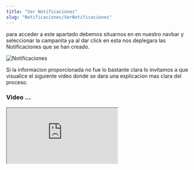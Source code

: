 ```yaml
---
title: "Ver Notificaciones"
slug: "Notificaciones/VerNotificaciones"
---
```




para acceder a este apartado debemos situarnos en en nuestro navbar y seleccionar la campanita ya al dar click en esta nos deplegara las Notificaciones que se han creado.

<Image src={Notificaciones} alt="Notificaciones" width={3148} height={2270} />

Si la informacion proporcionada no fue lo bastante clara lo invitamos a que visualice el siguiente video donde se dara una explicacion mas clara del proceso.

### Video ...

<div style={{ display: "flex", justifyContent: "center" }}>
  <iframe
    style={{ height: "500px", width: "100%" }}
    src="https://www.youtube.com/embed/hg3KSkNfHxo"
    
    title="Tutorial"
    frameBorder="0"
    allow="accelerometer; autoplay; clipboard-write; encrypted-media; gyroscope; picture-in-picture"
    allowFullScreen
  ></iframe>
</div>